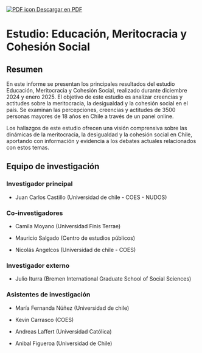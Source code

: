 <p style="text-align: left;">

<a href="https://educacion-meritocracia.github.io/encuesta-edumerco/Estudio-Educacion-Meritocracia-cohesion-social.pdf" download> <img src="https://img.icons8.com/color/24/000000/pdf.png" alt="PDF icon"/> Descargar en PDF </a>

</p>

# Estudio: Educación, Meritocracia y Cohesión Social {.unnumbered}

## Resumen

En este informe se presentan los principales resultados del estudio Educación, Meritocracia y Cohesión Social, realizado durante diciembre 2024 y enero 2025. El objetivo de este estudio es analizar creencias y actitudes sobre la meritocracia, la desigualdad y la cohesión social en el país. Se examinan las percepciones, creencias y actitudes de 3500 personas mayores de 18 años en Chile a través de un panel online.

Los hallazgos de este estudio ofrecen una visión comprensiva sobre las dinámicas de la meritocracia, la desigualdad y la cohesión social en Chile, aportando con información y evidencia a los debates actuales relacionados con estos temas.

## Equipo de investigación

### Investigador principal

-   Juan Carlos Castillo (Universidad de chile - COES - NUDOS)

### Co-investigadores

-   Camila Moyano (Universidad Finis Terrae)

-   Mauricio Salgado (Centro de estudios públicos)

-   Nicolás Angelcos (Universidad de chile - COES)

### Investigador externo

-   Julio Iturra (Bremen International Graduate School of Social Sciences)

### Asistentes de investigación

-   María Fernanda Núñez (Universidad de chile)

-   Kevin Carrasco (COES)

-   Andreas Laffert (Universidad Católica)

-   Anibal Figueroa (Universidad de Chile)